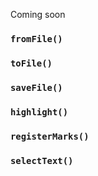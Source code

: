 Coming soon

### `fromFile()`

### `toFile()`

### `saveFile()`

### `highlight()`

### `registerMarks()`

### `selectText()`
